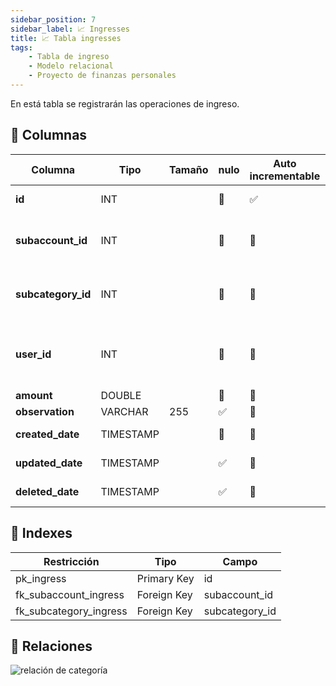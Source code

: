```yaml
---
sidebar_position: 7
sidebar_label: 📈 Ingresses
title: 📈 Tabla ingresses
tags:
    - Tabla de ingreso
    - Modelo relacional
    - Proyecto de finanzas personales
---
```


En está tabla se registrarán las operaciones de ingreso.

## 📄 Columnas

<table>
    <thead>
        <tr>
            <th>Columna</th>
            <th>Tipo</th>
            <th>Tamaño</th>
            <th>nulo</th>
            <th>Auto incrementable</th>
            <th>Default</th>
            <th>Comentario</th>
        </tr>
    </thead>
    <tbody>
        <tr>
            <td><strong>id</strong></td>
            <td>INT</td>
            <td></td>
            <td>🚫</td>
            <td>✅</td>
            <td></td>
            <td>Clave primaria</td>
        </tr>
        <tr>
            <td><strong>subaccount_id</strong></td>
            <td>INT</td>
            <td></td>
            <td>🚫</td>
            <td>🚫</td>
            <td></td>
            <td>Clave foráneo de tabla subcuenta</td>
        </tr>
        <tr>
            <td><strong>subcategory_id</strong></td>
            <td>INT</td>
            <td></td>
            <td>🚫</td>
            <td>🚫</td>
            <td></td>
            <td>Clave foráneo de tabla subcategoría</td>
        </tr>
        <tr>
            <td><strong>user_id</strong></td>
            <td>INT</td>
            <td></td>
            <td>🚫</td>
            <td>🚫</td>
            <td></td>
            <td>Identificador del usuario, que realiza la ultima operación</td>
        </tr>
        <tr>
            <td><strong>amount</strong></td>
            <td>DOUBLE</td>
            <td></td>
            <td>🚫</td>
            <td>🚫</td>
            <td></td>
            <td></td>
        </tr>
        <tr>
            <td><strong>observation</strong></td>
            <td>VARCHAR</td>
            <td>255</td>
            <td>✅</td>
            <td>🚫</td>
            <td></td>
            <td></td>
        </tr>
        <tr>
            <td><strong>created_date</strong></td>
            <td>TIMESTAMP</td>
            <td></td>
            <td>🚫</td>
            <td>🚫</td>
            <td>NOW()</td>
            <td>Información de auditoria</td>
        </tr>
        <tr>
            <td><strong>updated_date</strong></td>
            <td>TIMESTAMP</td>
            <td></td>
            <td>✅</td>
            <td>🚫</td>
            <td>NULL</td>
            <td>Información de auditoria</td>
        </tr>
        <tr>
            <td><strong>deleted_date</strong></td>
            <td>TIMESTAMP</td>
            <td></td>
            <td>✅</td>
            <td>🚫</td>
            <td>NULL</td>
            <td>Información de auditoria</td>
        </tr>
    </tbody>
</table>

## 📑 Indexes

<table>
    <thead>
        <tr>
            <th>Restricción</th>
            <th>Tipo</th>
            <th>Campo</th>
        </tr>
    </thead>
    <tbody>
        <tr>
            <td>pk_ingress</td>
            <td>Primary Key</td>
            <td>id</td>
        </tr>
        <tr>
            <td>fk_subaccount_ingress</td>
            <td>Foreign Key</td>
            <td>subaccount_id</td>
        </tr>
        <tr>
            <td>fk_subcategory_ingress</td>
            <td>Foreign Key</td>
            <td>subcategory_id</td>
        </tr>
    </tbody>
</table>

## 🚏 Relaciones

![relación de categoría](./../assets/relationships-ingresses.png)
